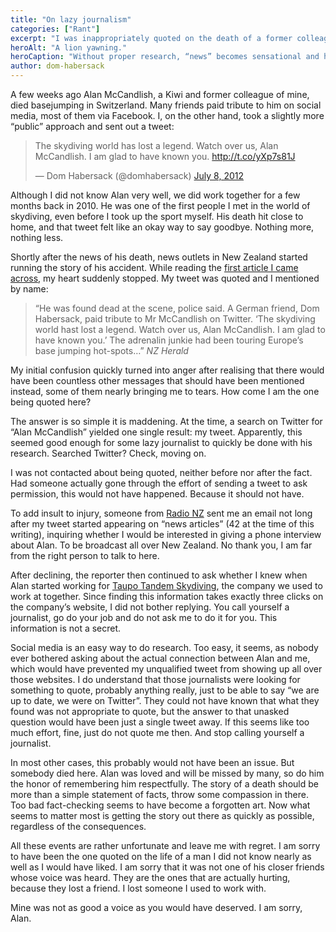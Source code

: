 ```yaml
---
title: "On lazy journalism"
categories: ["Rant"]
excerpt: "I was inappropriately quoted on the death of a former colleague after an inconsiderate tweet was unfortunately picked up by journalists."
heroAlt: "A lion yawning."
heroCaption: "Without proper research, “news” becomes sensational and hurtful with little regard to the people involved."
author: dom-habersack
---
```

A few weeks ago Alan McCandlish, a Kiwi and former colleague of mine, died basejumping in Switzerland. Many friends paid tribute to him on social media, most of them via Facebook. I, on the other hand, took a slightly more “public” approach and sent out a tweet:

<blockquote className="twitter-tweet" data-lang="en"><p lang="en" dir="ltr">The skydiving world has lost a legend. Watch over us, Alan McCandlish. I am glad to have known you. <a href="http://t.co/yXp7s81J">http://t.co/yXp7s81J</a></p>&mdash; Dom Habersack (@domhabersack) <a href="https://twitter.com/domhabersack/status/222050696650960898?ref_src=twsrc%5Etfw">July 8, 2012</a></blockquote> <script async src="https://platform.twitter.com/widgets.js" charSet="utf-8"></script>

Although I did not know Alan very well, we did work together for a few months back in 2010. He was one of the first people I met in the world of skydiving, even before I took up the sport myself. His death hit close to home, and that tweet felt like an okay way to say goodbye. Nothing more, nothing less.

Shortly after the news of his death, news outlets in New Zealand started running the story of his accident. While reading the [first article I came across](http://nzherald.co.nz/nz/news/article.cfm?c_id=1&objectid=10818437 'Kiwi skydiving instructor killed in base jump - National - NZ Herald News'), my heart suddenly stopped. My tweet was quoted and I mentioned by name:

> “He was found dead at the scene, police said. A German friend, Dom Habersack, paid tribute to Mr McCandlish on Twitter. ‘The skydiving world hast lost a legend. Watch over us, Alan McCandlish. I am glad to have known you.’ The adrenalin junkie had been touring Europe’s base jumping hot-spots&hellip;”
> <cite>NZ Herald</cite>

My initial confusion quickly turned into anger after realising that there would have been countless other messages that should have been mentioned instead, some of them nearly bringing me to tears. How come I am the one being quoted here?

The answer is so simple it is maddening. At the time, a search on Twitter for “Alan McCandlish” yielded one single result: my tweet. Apparently, this seemed good enough for some lazy journalist to quickly be done with his research. Searched Twitter? Check, moving on.

I was not contacted about being quoted, neither before nor after the fact. Had someone actually gone through the effort of sending a tweet to ask permission, this would not have happened. Because it should not have.

To add insult to injury, someone from [Radio NZ](http://radionz.co.nz/ 'Radio New Zealand') sent me an email not long after my tweet started appearing on “news articles” (42 at the time of this writing), inquiring whether I would be interested in giving a phone interview about Alan. To be broadcast all over New Zealand. No thank you, I am far from the right person to talk to here.

After declining, the reporter then continued to ask whether I knew when Alan started working for [Taupo Tandem Skydiving](http://www.taupotandemskydiving.com/ 'Taupo Tandem Skydiving'), the company we used to work at together. Since finding this information takes exactly three clicks on the company’s website, I did not bother replying. You call yourself a journalist, go do your job and do not ask me to do it for you. This information is not a secret.

Social media is an easy way to do research. Too easy, it seems, as nobody ever bothered asking about the actual connection between Alan and me, which would have prevented my unqualified tweet from showing up all over those websites. I do understand that those journalists were looking for something to quote, probably anything really, just to be able to say “we are up to date, we were on Twitter”. They could not have known that what they found was not appropriate to quote, but the answer to that unasked question would have been just a single tweet away. If this seems like too much effort, fine, just do not quote me then. And stop calling yourself a journalist.

In most other cases, this probably would not have been an issue. But somebody died here. Alan was loved and will be missed by many, so do him the honor of remembering him respectfully. The story of a death should be more than a simple statement of facts, throw some compassion in there. Too bad fact-checking seems to have become a forgotten art. Now what seems to matter most is getting the story out there as quickly as possible, regardless of the consequences.

All these events are rather unfortunate and leave me with regret. I am sorry to have been the one quoted on the life of a man I did not know nearly as well as I would have liked. I am sorry that it was not one of his closer friends whose voice was heard. They are the ones that are actually hurting, because they lost a friend. I lost someone I used to work with.

Mine was not as good a voice as you would have deserved. I am sorry, Alan.
